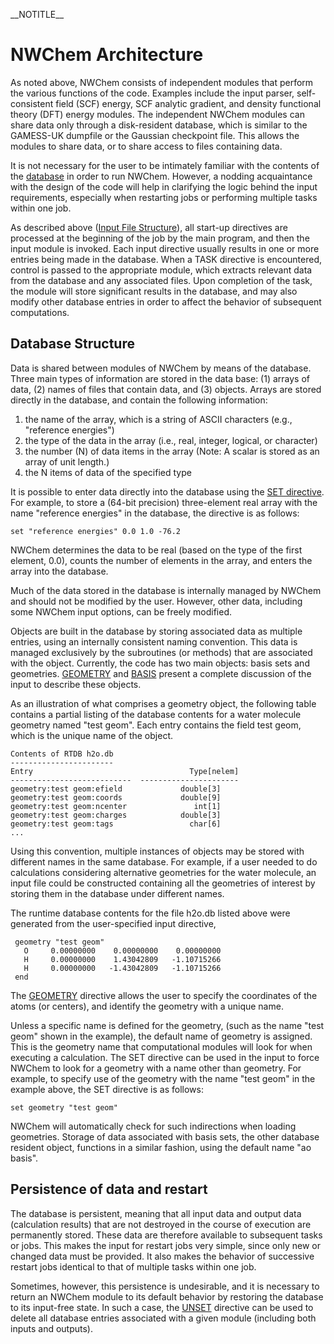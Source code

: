 __NOTITLE__
=NWChem Architecture=

As noted above, NWChem consists of independent modules that perform the various functions of the code. Examples include the input parser, self-consistent field (SCF) energy, SCF analytic gradient, and density functional theory (DFT) energy modules. The independent NWChem modules can share data only through a disk-resident database, which is similar to the GAMESS-UK dumpfile or the Gaussian checkpoint file. This allows the modules to share data, or to share access to files containing data.

It is not necessary for the user to be intimately familiar with the contents of the [[#Database Structure|database]] in order to run NWChem. However, a nodding acquaintance with the design of the code will help in clarifying the logic behind the input requirements, especially when restarting jobs or performing multiple tasks within one job. 

As described above ([[#Input File Structure|Input File Structure]]), all start-up directives are processed at the beginning of the job by the main program, and then the input module is invoked. Each input directive usually results in one or more entries being made in the database. When a TASK directive is encountered, control is passed to the appropriate module, which extracts relevant data from the database and any associated files. Upon completion of the task, the module will store significant results in the database, and may also modify other database entries in order to affect the behavior of subsequent computations.

==Database Structure==

Data is shared between modules of NWChem by means of the database. Three main types of information are stored in the data base: (1)
arrays of data, (2) names of files that contain data, and (3) objects. Arrays are stored directly in the database, and contain the following information:
#the name of the array, which is a string of ASCII characters (e.g., "reference energies")
#the type of the data in the array (i.e., real, integer, logical, or character)
#the number (N) of data items in the array (Note: A scalar is stored as an array of unit length.)
#the N items of data of the specified type

It is possible to enter data directly into the database using the [[Top-level#SET|SET directive]]. For example, to store a (64-bit precision) three-element real array with the name "reference energies" in the database, the directive is as follows:

 set "reference energies" 0.0 1.0 -76.2

NWChem determines the data to be real (based on the type of the first element, 0.0), counts the number of elements in the array, and enters the array into the database.

Much of the data stored in the database is internally managed by NWChem and should not be modified by the user. However, other data,
including some NWChem input options, can be freely modified.

Objects are built in the database by storing associated data as multiple entries, using an internally consistent naming convention.
This data is managed exclusively by the subroutines (or methods) that are associated with the object. Currently, the code has two main objects: basis sets and geometries. [[Geometry|GEOMETRY]] and [[Basis|BASIS]] present a complete discussion of the input to describe these objects.

As an illustration of what comprises a geometry object, the following table contains a partial listing of the database contents for a water molecule geometry named "test geom". Each entry contains the field test geom, which is the unique name of the object.

 Contents of RTDB h2o.db
 -----------------------
 Entry                                   Type[nelem]
 ---------------------------  ----------------------
 geometry:test geom:efield             double[3]    
 geometry:test geom:coords             double[9]    
 geometry:test geom:ncenter               int[1]    
 geometry:test geom:charges            double[3]    
 geometry:test geom:tags                 char[6]
 ...

Using this convention, multiple instances of objects may be stored with different names in the same database. For example, if a user
needed to do calculations considering alternative geometries for the water molecule, an input file could be constructed containing all the geometries of interest by storing them in the database under different
names.

The runtime database contents for the file h2o.db listed above were generated from the user-specified input directive,

  geometry "test geom"
    O     0.00000000    0.00000000    0.00000000
    H     0.00000000    1.43042809   -1.10715266
    H     0.00000000   -1.43042809   -1.10715266
  end

The [[Geometry|GEOMETRY]] directive allows the user to specify the coordinates of the atoms (or centers), and identify the geometry with a unique name. 

Unless a specific name is defined for the geometry, (such as the name "test geom" shown in the example), the default name of
geometry is assigned. This is the geometry name that computational modules will look for when executing a calculation. The SET directive can be used in the input to force NWChem to look for a geometry with a name other than geometry. For example, to specify use of the geometry with the name "test geom" in the example above, the SET directive is as follows:

 set geometry "test geom"

NWChem will automatically check for such indirections when loading geometries. Storage of data associated with basis sets, the other
database resident object, functions in a similar fashion, using the default name "ao basis".

==Persistence of data and restart==

The database is persistent, meaning that all input data and output data (calculation results) that are not destroyed in the course of execution are permanently stored. These data are therefore available to subsequent tasks or jobs. This makes the input for restart jobs very simple, since only new or changed data must be provided. It also makes the behavior of successive restart jobs identical to that of multiple tasks within one job.

Sometimes, however, this persistence is undesirable, and it is necessary to return an NWChem module to its default behavior by
restoring the database to its input-free state. In such a case, the [[Top-level#UNSET|UNSET]] directive can be used to
delete all database entries associated with a given module (including both inputs and outputs).

